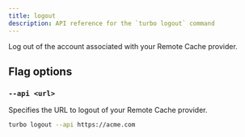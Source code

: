 ```yaml
---
title: logout
description: API reference for the `turbo logout` command
---
```


Log out of the account associated with your Remote Cache provider.

## Flag options

### `--api <url>`

Specifies the URL to logout of your Remote Cache provider.

```bash title="Terminal"
turbo logout --api https://acme.com
```